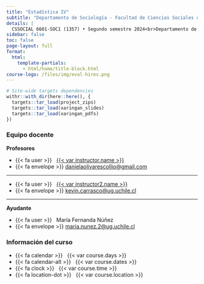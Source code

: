 ```yaml
---
title: "Estadística IV"
subtitle: "Departamento de Sociología - Facultad de Ciencias Sociales de la Universidad Alberto Hurtado"
details: |
  CSSOCIAL 6601-SOC1 (1357) • Segundo semestre 2024<br>Departamento de Sociología<br>Universidad Alberto Hurtado
sidebar: false
toc: false
page-layout: full
format:
  html:
    template-partials:
      - html/home/title-block.html
course-logo: /files/img/eval-hires.png
---
```


```r
# Site-wide targets dependencies
withr::with_dir(here::here(), {
  targets::tar_load(project_zips)
  targets::tar_load(xaringan_slides)
  targets::tar_load(xaringan_pdfs)
})
```



::: {.grid .course-details}

::: {.g-col-12 .g-col-sm-6 .g-col-md-4}
### Equipo docente

**Profesores**

- {{< fa user >}} &nbsp; [{{< var instructor.name >}}]({{< var instructor.url >}})
- {{< fa envelope >}} <a href="mailto:danielaolivarescollio@gmail.com">danielaolivarescollio@gmail.com</a>

---------------------------------------------------------------------------------------------------------------

- {{< fa user >}} &nbsp; [{{< var instructor2.name >}}]({{< var instructor2.url >}})
- {{< fa envelope >}} <a href="mailto:kevin.carrasco@ug.uchile.cl">kevin.carrasco@ug.uchile.cl</a>

---------------------------------------------------------------------------------------------------------------

**Ayudante**


- {{< fa user >}} &nbsp; María Fernanda Núñez
- {{< fa envelope >}} <a href="mailto:maria.nunez.2@ug.uchile.cl">maria.nunez.2@ug.uchile.cl</a>

:::

::: {.g-col-12 .g-col-sm-6 .g-col-md-4}
### Información del curso

- {{< fa calendar >}} &nbsp; {{< var course.days >}}
- {{< fa calendar-alt >}} &nbsp; {{< var course.dates >}}
- {{< fa clock >}} &nbsp; {{< var course.time >}}
- {{< fa location-dot >}} &nbsp; {{< var course.location >}}
:::


:::
